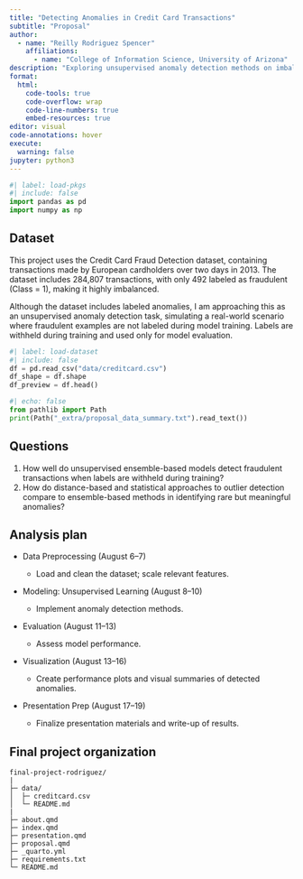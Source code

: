 ```yaml
---
title: "Detecting Anomalies in Credit Card Transactions"
subtitle: "Proposal"
author: 
  - name: "Reilly Rodriguez Spencer"
    affiliations:
      - name: "College of Information Science, University of Arizona"
description: "Exploring unsupervised anomaly detection methods on imbalanced financial data"
format:
  html:
    code-tools: true
    code-overflow: wrap
    code-line-numbers: true
    embed-resources: true
editor: visual
code-annotations: hover
execute:
  warning: false
jupyter: python3
---
```


```python
#| label: load-pkgs
#| include: false
import pandas as pd
import numpy as np
```

## Dataset

This project uses the Credit Card Fraud Detection dataset, containing transactions made by European cardholders over two days in 2013. The dataset includes 284,807 transactions, with only 492 labeled as fraudulent (Class = 1), making it highly imbalanced.

Although the dataset includes labeled anomalies, I am approaching this as an unsupervised anomaly detection task, simulating a real-world scenario where fraudulent examples are not labeled during model training. Labels are withheld during training and used only for model evaluation.

```python
#| label: load-dataset
#| include: false
df = pd.read_csv("data/creditcard.csv")
df_shape = df.shape
df_preview = df.head()
```

```python
#| echo: false
from pathlib import Path
print(Path("_extra/proposal_data_summary.txt").read_text())
```

## Questions

1.  How well do unsupervised ensemble-based models detect fraudulent transactions when labels are withheld during training?
2.  How do distance-based and statistical approaches to outlier detection compare to ensemble-based methods in identifying rare but meaningful anomalies?

## Analysis plan

-   Data Preprocessing (August 6–7)

    -   Load and clean the dataset; scale relevant features.

-   Modeling: Unsupervised Learning (August 8–10)

    -   Implement anomaly detection methods.

-   Evaluation (August 11–13)

    -   Assess model performance.

-   Visualization (August 13–16)

    -   Create performance plots and visual summaries of detected anomalies.

-   Presentation Prep (August 17–19)

    -   Finalize presentation materials and write-up of results.

## Final project organization

```         
final-project-rodriguez/
|
├─ data/
│  ├─ creditcard.csv
│  └─ README.md
|
├─ about.qmd
├─ index.qmd
├─ presentation.qmd
├─ proposal.qmd
├─ _quarto.yml
├─ requirements.txt
└─ README.md
```